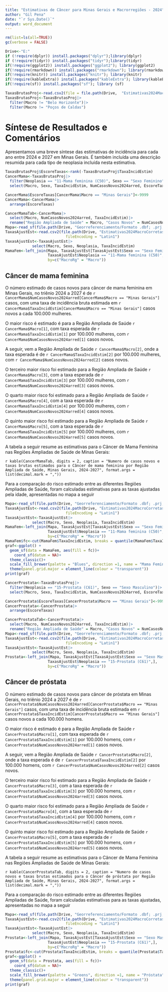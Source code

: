 ---
title: "Estimativas de Câncer para Minas Gerais e Macrorregiões - 2024"
author: "Gil Pena"
date: "`r Sys.Date()`"
output: word_document
---

```{r CarregaLibraries, echo = FALSE, message = FALSE, warning = FALSE, include=FALSE}
rm(list=ls(all=TRUE))
gc(verbose = FALSE)

Drive<-"E:"
if (!require(dplyr)) install.packages("dplyr");library(dplyr)
if (!require(tidyr)) install.packages("tidyr");library(tidyr)
if(!require(ggplot2)) install.packages("ggplot2"); library(ggplot2)
if(!require(rmarkdown)) install.packages("rmarkdown"); library(rmarkdown)
if(!require(knitr)) install.packages("knitr"); library(knitr)
if(!require(kableExtra)) install.packages("kableExtra"); library(kableExtra)
if(!require(sf)) install.packages("sf"); library (sf)

TaxasBrutasProj<-read.csv2(file = file.path(Drive,  "Estimativas2024MacroCorretas/TaxaBrutaCasosNovosEstimados/TaxaBrutaComRazaoIMCasosNovosArred.csv"), fileEncoding = "Latin1")
TaxasBrutasProj<-TaxasBrutasProj|>
  filter(Macro != "Belo Horizonte")|>
  filter(Macro != "Poços de Caldas")
```
# Síntese de Resultados e Comentários

Apresentamos uma breve síntese das estimativas de incidência para cada ano entre 2024 e 2027 em Minas Gerais. É também incluída uma descrição resumida para cada tipo de neoplasia incluída nesta estimativa. 

```{r CancerMamaFeminina, echo = FALSE, message = FALSE, warning = FALSE, include=FALSE}
TaxasBrutasProj$EscoreTaxas<-rank(-TaxasBrutasProj$TaxaIncidEstim)
CancerMama<-TaxasBrutasProj|>
  filter(Neoplasia == "11-Mama feminina (C50)", Sexo == "Sexo Feminino")|>
  select(Macro, Sexo, TaxaIncidEstim, NumCasosNovos2024arred, EscoreTaxas)

CancerMama$EscoreTaxas[CancerMama$Macro == "Minas Gerais"]<-9999
CancerMama<-CancerMama|>
  arrange(EscoreTaxas)

CancerMamaTab<-CancerMama|>
  select(Macro, NumCasosNovos2024arred, TaxaIncidEstim)|>
  rename("Região Ampliada de Saúde" = Macro, "Casos Novos" = NumCasosNovos2024arred, "Taxa Bruta" = TaxaIncidEstim)
Mapa<-read_sf(file.path(Drive, "Georreferenciamento/Formato .dbf; .prj; .qpj; .shp; .shx/MacroNova/MapaMGMacros.shp"))
TaxasAjustEst<-read.csv2(file.path(Drive, "Estimativas2024MacroCorretas/TaxaAjustadaEstimada/TaxaAjustEstimada.csv"), 
                           fileEncoding = "Latin1")
TaxasAjustEst<-TaxasAjustEst|>
            select(Macro, Sexo, Neoplasia, TaxaIncidEstim)
MamaFem<-left_join(Mapa, TaxasAjustEst[TaxasAjustEst$Sexo == "Sexo Feminino" & 
                   TaxasAjustEst$Neoplasia == "11-Mama feminina (C50)",],
                   by=c("MacroRg" = "Macro"))
```
## Câncer de mama feminina

O número estimado de casos novos para câncer de mama feminina em Minas Gerais, no triênio 2024 a 2027 é de `r CancerMama$NumCasosNovos2024arred[CancerMama$Macro == "Minas Gerais"]` casos, com uma taxa de incidência bruta estimada em `r CancerMama$TaxaIncidEstim[CancerMama$Macro == "Minas Gerais"]` casos novos a cada 100.000 mulheres.  

O maior risco é estimado é para a Região Ampliada de Saúde `r CancerMama$Macro[1]`, com taxa esperada de  `r CancerMama$TaxaIncidEstim[1]` por 100.000 mulheres, com `r CancerMama$NumCasosNovos2024arred[1]` casos novos.  

A seguir, vem a Região Ampliada de Saúde `r CancerMama$Macro[2]`, onde a taxa esperada é de `r CancerMama$TaxaIncidEstim[2]` por 100.000 mulheres, com `r CancerMama$NumCasosNovos2024arred[2]` casos novos.  

O terceiro maior risco foi estimado para a Região Ampliada de Saúde `r CancerMama$Macro[3]`, com a taxa esperada de `r CancerMama$TaxaIncidEstim[3]` por 100.000 mulheres, com `r CancerMama$NumCasosNovos2024arred[3]` casos novos.  

O quarto maior risco foi estimado para a Região Ampliada de Saúde `r CancerMama$Macro[4]`, com a taxa esperada de `r CancerMama$TaxaIncidEstim[4]` por 100.000 mulheres, com `r CancerMama$NumCasosNovos2024arred[4]` casos novos.  

O quinto maior risco foi estimado para a Região Ampliada de Saúde `r CancerMama$Macro[5]`, com a taxa esperada de `r CancerMama$TaxaIncidEstim[5]` por 100.000 mulheres, com `r CancerMama$NumCasosNovos2024arred[5]` casos novos.  

A tabela a seguir resume as estimativas para o Câncer de Mama Feminina nas Regiões Ampliadas de Saúde de Minas Gerais:

`r kable(CancerMamaTab, digits = 2, caption = "Numero de casos novos e taxas brutas estimados para o Câncer de mama feminina por Região Ampliada de Saúde, Minas Gerais, 2024-2027", format.args = list(decimal.mark = ","))`

Para a comparação do risco estimado entre as diferentes Regiões Ampliadas de Saúde, foram calculadas estimativas para as taxas ajustadas pela idade, apresentadas no mapa a seguir

```{r MapaCancerMamaFeminina, echo = FALSE, message = FALSE, warning = FALSE, include=TRUE}
Mapa<-read_sf(file.path(Drive, "Georreferenciamento/Formato .dbf; .prj; .qpj; .shp; .shx/MacroNova/MapaMGMacros.shp"))
TaxasAjustEst<-read.csv2(file.path(Drive, "Estimativas2024MacroCorretas/TaxaAjustadaEstimada/TaxaAjustEstimada.csv"), 
                           fileEncoding = "Latin1")
TaxasAjustEst<-TaxasAjustEst|>
            select(Macro, Sexo, Neoplasia, TaxaIncidEstim)
MamaFem<-left_join(Mapa, TaxasAjustEst[TaxasAjustEst$Sexo == "Sexo Feminino" & 
                   TaxasAjustEst$Neoplasia == "11-Mama feminina (C50)",],
                   by=c("MacroRg" = "Macro"))
MamaFem$fc<-cut(MamaFem$TaxaIncidEstim, breaks = quantile(MamaFem$TaxaIncidEstim, probs = seq(0, 1, 0.25)), include.lowest = TRUE, dig.lab = 4)
graf<-ggplot() + 
  geom_sf(data = MamaFem, aes(fill = fc))+
    coord_sf(datum = NA)+
  theme_classic()+
  scale_fill_brewer(palette = "Blues", direction =1, name = "Mama Feminina")+
  theme(panel.grid.major = element_line(colour = "transparent"))
print(graf)
```
```{r CancerProstata, echo = FALSE, message = FALSE, warning = FALSE, include=FALSE}
CancerProstata<-TaxasBrutasProj|>
  filter(Neoplasia == "15-Prostata (C61)", Sexo == "Sexo Masculino")|>
  select(Macro, Sexo, TaxaIncidEstim, NumCasosNovos2024arred, EscoreTaxas)

CancerProstata$EscoreTaxas[CancerProstata$Macro == "Minas Gerais"]<-9999
CancerProstata<-CancerProstata|>
  arrange(EscoreTaxas)

CancerProstataTab<-CancerProstata|>
  select(Macro, NumCasosNovos2024arred, TaxaIncidEstim)|>
  rename("Região Ampliada de Saúde" = Macro, "Casos Novos" = NumCasosNovos2024arred, "Taxa Bruta" = TaxaIncidEstim)
Mapa<-read_sf(file.path(Drive, "Georreferenciamento/Formato .dbf; .prj; .qpj; .shp; .shx/MacroNova/MapaMGMacros.shp"))
TaxasAjustEst<-read.csv2(file.path(Drive, "Estimativas2024MacroCorretas/TaxaAjustadaEstimada/TaxaAjustEstimada.csv"), 
                           fileEncoding = "Latin1")
TaxasAjustEst<-TaxasAjustEst|>
            select(Macro, Sexo, Neoplasia, TaxaIncidEstim)
Prostata<-left_join(Mapa, TaxasAjustEst[TaxasAjustEst$Sexo == "Sexo Masculino" & 
                   TaxasAjustEst$Neoplasia == "15-Prostata (C61)",],
                   by=c("MacroRg" = "Macro"))
```
## Câncer de próstata

O número estimado de casos novos para câncer de próstata em Minas Gerais, no triênio 2024 a 2027 é de `r CancerProstata$NumCasosNovos2024arred[CancerProstata$Macro == "Minas Gerais"]` casos, com uma taxa de incidência bruta estimada em `r CancerProstata$TaxaIncidEstim[CancerProstata$Macro == "Minas Gerais"]` casos novos a cada 100.000 homens.  

O maior risco é estimado é para a Região Ampliada de Saúde `r CancerProstata$Macro[1]`, com taxa esperada de  `r CancerProstata$TaxaIncidEstim[1]` por 100.000 homens, com `r CancerProstata$NumCasosNovos2024arred[1]` casos novos.  

A seguir, vem a Região Ampliada de Saúde `r CancerProstata$Macro[2]`, onde a taxa esperada é de `r CancerProstata$TaxaIncidEstim[2]` por 100.000 homens, com `r CancerProstata$NumCasosNovos2024arred[2]` casos novos.  

O terceiro maior risco foi estimado para a Região Ampliada de Saúde `r CancerProstata$Macro[3]`, com a taxa esperada de `r CancerProstata$TaxaIncidEstim[3]` por 100.000 homens, com `r CancerProstata$NumCasosNovos2024arred[3]` casos novos.  

O quarto maior risco foi estimado para a Região Ampliada de Saúde `r CancerProstata$Macro[4]`, com a taxa esperada de `r CancerProstata$TaxaIncidEstim[4]` por 100.000 homens, com `r CancerProstata$NumCasosNovos2024arred[4]` casos novos.  

O quinto maior risco foi estimado para a Região Ampliada de Saúde `r CancerProstata$Macro[5]`, com a taxa esperada de `r CancerProstata$TaxaIncidEstim[5]` por 100.000 homens, com `r CancerProstata$NumCasosNovos2024arred[5]` casos novos.  

A tabela a seguir resume as estimativas para o Câncer de Mama Feminina nas Regiões Ampliadas de Saúde de Minas Gerais:

`r kable(CancerProstataTab, digits = 2, caption = "Numero de casos novos e taxas brutas estimados para o Câncer de próstata por Região Ampliada de Saúde, Minas Gerais, 2024-2027", format.args = list(decimal.mark = ","))`

Para a comparação do risco estimado entre as diferentes Regiões Ampliadas de Saúde, foram calculadas estimativas para as taxas ajustadas, apresentadas no mapa a seguir

```{r MapaCancerProstata, echo = FALSE, message = FALSE, warning = FALSE, include=TRUE}
Mapa<-read_sf(file.path(Drive, "Georreferenciamento/Formato .dbf; .prj; .qpj; .shp; .shx/MacroNova/MapaMGMacros.shp"))
TaxasAjustEst<-read.csv2(file.path(Drive, "Estimativas2024MacroCorretas/TaxaAjustadaEstimada/TaxaAjustEstimada.csv"), 
                           fileEncoding = "Latin1")
TaxasAjustEst<-TaxasAjustEst|>
            select(Macro, Sexo, Neoplasia, TaxaIncidEstim)
Prostata<-left_join(Mapa, TaxasAjustEst[TaxasAjustEst$Sexo == "Sexo Masculino" & 
                   TaxasAjustEst$Neoplasia == "15-Prostata (C61)",],
                   by=c("MacroRg" = "Macro"))
Prostata$fc<-cut(Prostata$TaxaIncidEstim, breaks = quantile(Prostata$TaxaIncidEstim, probs = seq(0, 1, 0.25)), include.lowest = TRUE, dig.lab = 4)
graf<-ggplot() + 
  geom_sf(data = Prostata, aes(fill = fc))+
    coord_sf(datum = NA)+
  theme_classic()+
  scale_fill_brewer(palette = "Greens", direction =1, name = "Próstata")+
  theme(panel.grid.major = element_line(colour = "transparent"))
print(graf)
```
